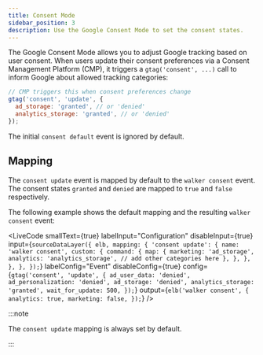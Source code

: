 ```yaml
---
title: Consent Mode
sidebar_position: 3
description: Use the Google Consent Mode to set the consent states.
---
```



The&nbsp;<Link to="https://developers.google.com/tag-platform/security/guides/consent?consentmode=basic">Google
Consent Mode</Link> allows you to adjust Google tracking based on user consent.
When users update their consent preferences via a Consent Management Platform
(CMP), it triggers a `gtag('consent', ...)` call to inform Google about allowed
tracking categories:

```js
// CMP triggers this when consent preferences change
gtag('consent', 'update', {
  ad_storage: 'granted', // or 'denied'
  analytics_storage: 'granted', // or 'denied'
});
```

The initial `consent default` event is ignored by default.

## Mapping

The `consent update` event is mapped by default to the `walker consent` event.
The consent states `granted` and `denied` are mapped to `true` and `false`
respectively.

The following example shows the default mapping and the resulting
`walker consent` event:

<LiveCode
  smallText={true}
  labelInput="Configuration"
  disableInput={true}
  input={`sourceDataLayer({
    elb,
    mapping: {
      'consent update': {
        name: 'walker consent',
        custom: {
          command: {
            map: {
              marketing: 'ad_storage',
              analytics: 'analytics_storage',
              // add other categories here
            },
          },
        },
      },
    },
  });`}
  labelConfig="Event"
  disableConfig={true}
  config={`gtag('consent', 'update', {
    ad_user_data: 'denied',
    ad_personalization: 'denied',
    ad_storage: 'denied',
    analytics_storage: 'granted',
    wait_for_update: 500,
  });`}
  output={`elb('walker consent', {
    analytics: true,
    marketing: false,
  });`}
/>

:::note

The `consent update` mapping is always set by default.

:::
